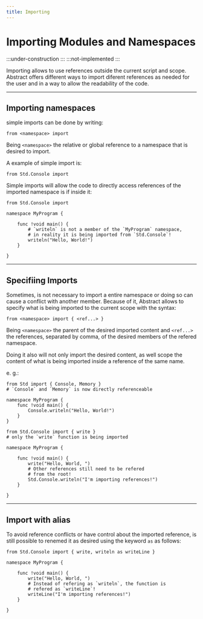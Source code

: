 ```yaml
---
title: Importing
---
```


# Importing Modules and Namespaces

:::under-construction
:::
:::not-implemented
:::

Importing allows to use references outside the current script
and scope. Abstract offers different ways to import diferent
references as needed for the user and in a way to allow the
readability of the code.

---

## Importing namespaces

simple imports can be done by writing:
```abs
from <namespace> import
```

Being `<namespace>` the relative or global reference to a namespace
that is desired to import.

A example of simple import is:
```abs
from Std.Console import
```

Simple imports will allow the code to directly access references of
the imported namespace is if inside it:

```abs
from Std.Console import

namespace MyProgram {

	func !void main() {
		# `writeln` is not a member of the `MyProgram` namespace,
		# in reality it is being imported from `Std.Console`!
		writeln("Hello, World!")
	}

}
```

---
## Specifiing Imports

Sometimes, is not necessary to import a entire namespace or doing so
can cause a conflict with another member. Because of it, Abstract
allows to specify what is being imported to the current scope with the
syntax:

```abs
from <namespace> import { <ref...> }
```

Being `<namespace>` the parent of the desired imported content and
`<ref...>` the references, separated by comma, of the desired members
of the refered namespace.

Doing it also will not only import the desired content, as well scope
the content of what is being imported inside a reference of the same name.

e. g.:
```abs
from Std import { Console, Memory }
# `Console` and `Memory` is now directly referenceable

namespace MyProgram {
	func !void main() {	   
		Console.writeln("Hello, World!")
	}
}
```

```abs
from Std.Console import { write }
# only the `write` function is being imported

namespace MyProgram {

	func !void main() {	   
		write("Hello, World, ")
		# Other references still need to be refered
		# from the root!
		Std.Console.writeln("I'm importing references!")
	}

}
```


---
## Import with alias

To avoid reference conflicts or have control about the imported reference,
is still possible to renemed it as desired using the keyword `as` as follows:

```abs
from Std.Console import { write, writeln as writeLine }

namespace MyProgram {

	func !void main() {	   
		write("Hello, World, ")
		# Instead of refering as `writeln`, the function is
		# refered as `writeLine`!
		writeLine("I'm importing references!")
	}

}
```
